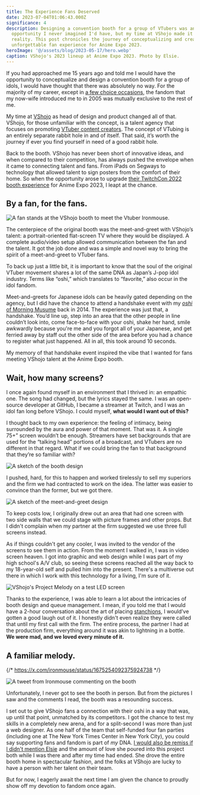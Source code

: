 ```yaml
---
title: The Experience Fans Deserved
date: 2023-07-04T01:06:43.000Z
significance: 4
description: Designing a convention booth for a group of VTubers was an
  opportunity I never imagined I'd have, but my time at VShojo made it a
  reality. This post chronicles the journey of conceptualizing and creating an
  unforgettable fan experience for Anime Expo 2023.
heroImage: '@/assets/blog/2023-05-17/hero.webp'
caption: VShojo's 2023 lineup at Anime Expo 2023. Photo by Elsie.
---
```



If you had approached me 15 years ago and told me I would have the opportunity to conceptualize and design a convention booth for a group of idols, I would have thought that there was absolutely no way. For the majority of my career, except in [a few choice occasions](/blog/2011/music-morning-musume), the fandom that my now-wife introduced me to in 2005 was mutually exclusive to the rest of me.

My time at [VShojo](https://vshojo.com) as head of design and product changed all of that. VShojo, for those unfamiliar with the concept, is a talent agency that focuses on promoting [VTuber content creators](https://en.wikipedia.org/wiki/VTuber). The concept of VTubing is an entirely separate rabbit hole in and of itself. That said, it’s worth the journey if ever you find yourself in need of a good rabbit hole.

Back to the booth. VShojo has never been short of innovative ideas, and when compared to their competition, has always pushed the envelope when it came to connecting talent and fans. From iPads on Segways to technology that allowed talent to sign posters from the comfort of their home. So when the opportunity arose to upgrade [their TwitchCon 2022 booth experience](https://www.nbcnews.com/pop-culture/viral/vtuber-twitchcon-meet-and-greet-vshojo-projekt-melody-rcna51794) for Anime Expo 2023, I leapt at the chance.

## By a fan, for the fans.

<Image
  src="2023-05-17/twitchcon-booth.webp"
  alt="A fan stands at the VShojo booth to meet the Vtuber Ironmouse."
  caption="The original V-IRL setup at TwitchCon 2022. Photo by Elizabeth Asher."
/>

The centerpiece of the original booth was the meet-and-greet with VShojo’s talent: a portrait-oriented flat-screen TV where they would be displayed. A complete audio/video setup allowed communication between the fan and the talent. It got the job done and was a simple and novel way to bring the spirit of a meet-and-greet to VTuber fans.

To back up just a little bit, it is important to know that the soul of the original VTuber movement shares a lot of the same DNA as Japan’s J-pop idol industry. Terms like “oshi,” which translates to “favorite,” also occur in the idol fandom.

Meet-and-greets for Japanese idols can be heavily gated depending on the agency, but I did have the chance to attend a handshake event with my [_oshi_ of Morning Musume](https://www.instagram.com/mizuki_fukumura.official/?hl=en) back in 2014. The experience was just that, a handshake. You’d line up, step into an area that the other people in line couldn’t look into, come face-to-face with your oshi, shake her hand, smile awkwardly because you're me and you forgot all of your Japanese, and get ferried away by staff out the other side of the area before you had a chance to register what just happened. All in all, this took around 10 seconds.

My memory of that handshake event inspired the vibe that I wanted for fans meeting VShojo talent at the Anime Expo booth.

## Wait, how many screens?

I once again found myself in an environment that I thrived in: an empathic one. The song had changed, but the lyrics stayed the same. I was an open-source developer at GitHub, I became a streamer at Twitch, and I was an idol fan long before VShojo. I could myself, **what would I want out of this?**

I thought back to my own experience: the feeling of intimacy, being surrounded by the aura and power of that moment. That was it. A single 75+” screen wouldn’t be enough. Streamers have set backgrounds that are used for the “talking head” portions of a broadcast, and VTubers are no different in that regard. What if we could bring the fan to that background that they’re so familiar with?

<Image
  src="2023-05-17/booth-sketch-1.webp"
  alt="A sketch of the booth design"
  caption="The initial sketch of the booth design."
/>

I pushed, hard, for this to happen and worked tirelessly to sell my superiors and the firm we had contracted to work on the idea. The latter was easier to convince than the former, but we got there.

<Image
  src="2023-05-17/booth-sketch-2.webp"
  alt="A sketch of the meet-and-greet design"
  caption="The initial sketch of the V-IRL area."
/>

To keep costs low, I originally drew out an area that had one screen with two side walls that we could stage with picture frames and other props. But I didn't complain when my partner at the firm suggested we use three full screens instead.

As if things couldn't get any cooler, I was invited to the vendor of the screens to see them in action. From the moment I walked in, I was in video screen heaven. I got into graphic and web design while I was part of my high school's A/V club, so seeing these screens reached all the way back to my 18-year-old self and pulled him into the present. There's a multiverse out there in which I work with this technology for a living, I'm sure of it.

<Image
  src="2023-05-17/project-melody.webp"
  alt="VShojo's Project Melody on a test LED screen"
  caption="Project Melody on the big screen during the tech demo."
/>

Thanks to the experience, I was able to learn a lot about the intricacies of booth design and queue management. I mean, if you told me that I would have a 2-hour conversation about the art of placing [stanchions](https://en.wikipedia.org/wiki/Stanchion), I would’ve gotten a good laugh out of it. I honestly didn't even realize they were called that until my first call with the firm. The entire process, the partner I had at the production firm, everything around it was akin to lightning in a bottle. **We were mad, and we loved every minute of it.**

## A familiar melody.

{/* https://x.com/ironmouse/status/1675254092375924738 */}

<Image
  src="2023-05-17/ironmouse.webp"
  alt="A tweet from Ironmouse commenting on the booth"
  caption="When the queen likes it, you really can't argue."
/>

Unfortunately, I never got to see the booth in person. But from the pictures I saw and the comments I read, the booth was a resounding success.

I set out to give VShojo fans a connection with their oshi in a way that was, up until that point, unmatched by its competitors. I got the chance to test my skills in a completely new arena, and for a split-second I was more than just a web designer. As one half of the team that self-funded four fan parties (including one at The New York Times Center in New York City), you could say supporting fans and fandom is part of _my_ DNA. [I would also be remiss if I didn't mention Elsie](https://bsky.app/profile/turbodawg.com) and the amount of love she poured into this project both while I was there and after my time had ended. She drove the entire booth home in spectacular fashion, and the folks at VShojo are lucky to have a person with her talent on their team.

But for now, I eagerly await the next time I am given the chance to proudly show off my devotion to fandom once again.
